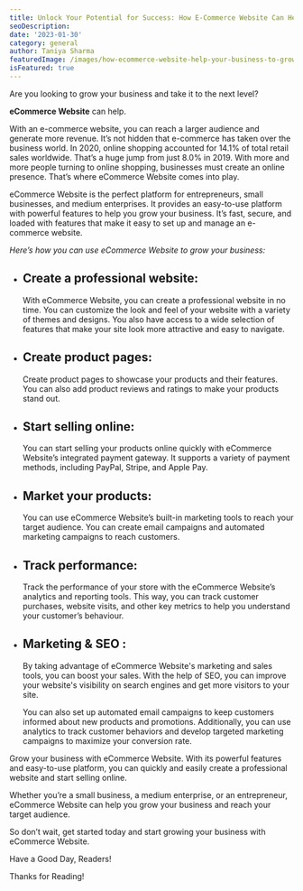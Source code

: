 ```yaml
---
title: Unlock Your Potential for Success: How E-Commerce Website Can Help Grow Your Business!
seoDescription: 
date: '2023-01-30'
category: general
author: Taniya Sharma
featuredImage: /images/how-ecommerce-website-help-your-business-to-grow.jpg
isFeatured: true
---
```


Are you looking to grow your business and take it to the next level? 

**eCommerce Website** can help.

With an e-commerce website, you can reach a larger audience and generate more revenue. It’s not hidden that e-commerce has taken over the business world. In 2020, online shopping accounted for 14.1% of total retail sales worldwide. That’s a huge jump from just 8.0% in 2019. With more and more people turning to online shopping, businesses must create an online presence. That’s where eCommerce Website comes into play.

eCommerce Website is the perfect platform for entrepreneurs, small businesses, and medium enterprises. It provides an easy-to-use platform with powerful features to help you grow your business. It’s fast, secure, and loaded with features that make it easy to set up and manage an e-commerce website. 

*Here’s how you can use eCommerce Website to grow your business:* 

- ## Create a professional website: 
  With eCommerce Website, you can create a professional website in no time. You can customize the look and feel of your website with a variety of themes and designs. You also have access to a wide selection of features that make your site look more attractive and easy to navigate. 
  
-  ## Create product pages: 
   Create product pages to showcase your products and their features. You can also add product reviews and ratings to make your products stand out.

- ## Start selling online: 
   You can start selling your products online quickly with eCommerce Website’s integrated payment gateway. It supports a variety of payment methods, including PayPal, Stripe, and Apple Pay. 

- ## Market your products: 
  You can use eCommerce Website’s built-in marketing tools to reach your target audience. You can create email campaigns and automated marketing campaigns to reach customers. 

-  ## Track performance: 
   Track the performance of your store with the eCommerce Website’s analytics and reporting tools. This way, you can track customer purchases, website visits, and other key metrics to help you understand your customer’s behaviour. 

- ## Marketing & SEO : 
  By taking advantage of eCommerce Website's marketing and sales tools, you can boost your sales. With the help of SEO, you can improve your website's visibility on search engines and get more visitors to your site. 

   You can also set up automated email campaigns to keep customers informed about new products and promotions. Additionally, you can use analytics to track customer behaviors and develop targeted marketing campaigns to maximize your conversion rate. 

Grow your business with eCommerce Website. With its powerful features and easy-to-use platform, you can quickly and easily create a professional website and start selling online. 

Whether you’re a small business, a medium enterprise, or an entrepreneur, eCommerce Website can help you grow your business and reach your target audience. 

So don’t wait, get started today and start growing your business with eCommerce Website.

Have a Good Day, Readers!

Thanks for Reading!
